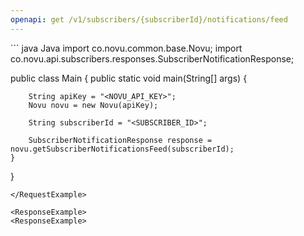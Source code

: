 ```yaml
---
openapi: get /v1/subscribers/{subscriberId}/notifications/feed
---
```


<Snippet file="apikey-warning.mdx" />

<RequestExample>
``` java Java
import co.novu.common.base.Novu;
import co.novu.api.subscribers.responses.SubscriberNotificationResponse;

public class Main {
   public static void main(String[] args) {

        String apiKey = "<NOVU_API_KEY>";
        Novu novu = new Novu(apiKey);

        String subscriberId = "<SUBSCRIBER_ID>";

        SubscriberNotificationResponse response = novu.getSubscriberNotificationsFeed(subscriberId);
    }
}
```
</RequestExample>

<ResponseExample>
<ResponseExample>